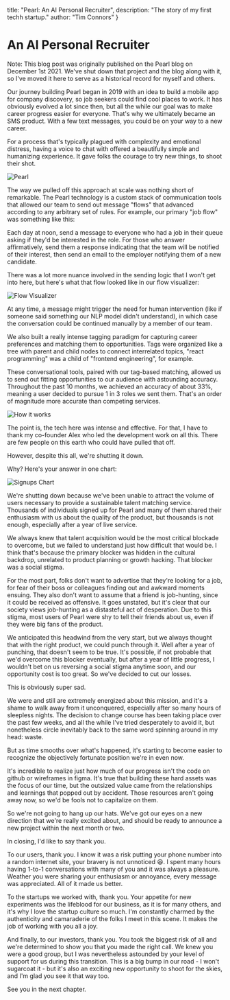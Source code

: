   title: "Pearl: An AI Personal Recruiter",
  description: "The story of my first techh startup."
  author: "Tim Connors"
}

# An AI Personal Recruiter

Note: This blog post was originally published on the Pearl blog on December 1st 2021. We've shut down that project and the blog along with it, so I've moved it here to serve as a historical record for myself and others.

Our journey building Pearl began in 2019 with an idea to build a mobile app for company discovery, so job seekers could find cool places to work. It has obviously evolved a lot since then, but all the while our goal was to make career progress easier for everyone. That's why we ultimately became an SMS product. With a few text messages, you could be on your way to a new career.

For a process that's typically plagued with complexity and emotional distress, having a voice to chat with offered a beautifully simple and humanizing experience. It gave folks the courage to try new things, to shoot their shot.

![Pearl](/pearl/thumbnail.png)

The way we pulled off this approach at scale was nothing short of remarkable. The Pearl technology is a custom stack of communication tools that allowed our team to send out message "flows" that advanced according to any arbitrary set of rules. For example, our primary "job flow" was something like this:

Each day at noon, send a message to everyone who had a job in their queue asking if they'd be interested in the role. For those who answer affirmatively, send them a response indicating that the team will be notified of their interest, then send an email to the employer notifying them of a new candidate.

There was a lot more nuance involved in the sending logic that I won't get into here, but here's what that flow looked like in our flow visualizer:

![Flow Visualizer](/pearl/flow.png)

At any time, a message might trigger the need for human intervention (like if someone said something our NLP model didn't understand), in which case the conversation could be continued manually by a member of our team.

We also built a really intense tagging paradigm for capturing career preferences and matching them to opportunities. Tags were organized like a tree with parent and child nodes to connect interrelated topics, "react programming" was a child of "frontend engineering", for example.

These conversational tools, paired with our tag-based matching, allowed us to send out fitting opportunities to our audience with astounding accuracy. Throughout the past 10 months, we achieved an accuracy of about 33%, meaning a user decided to pursue 1 in 3 roles we sent them. That's an order of magnitude more accurate than competing services.

![How it works](/pearl/how-it-works.png)

The point is, the tech here was intense and effective. For that, I have to thank my co-founder Alex who led the development work on all this. There are few people on this earth who could have pulled that off.

However, despite this all, we're shutting it down.

Why? Here's your answer in one chart:

![Signups Chart](/pearl/signups.png)

We're shutting down because we've been unable to attract the volume of users necessary to provide a sustainable talent matching service. Thousands of individuals signed up for Pearl and many of them shared their enthusiasm with us about the quality of the product, but thousands is not enough, especially after a year of live service.

We always knew that talent acquisition would be the most critical blockade to overcome, but we failed to understand just how difficult that would be. I think that's because the primary blocker was hidden in the cultural backdrop, unrelated to product planning or growth hacking. That blocker was a social stigma.

For the most part, folks don't want to advertise that they're looking for a job, for fear of their boss or colleagues finding out and awkward moments ensuing. They also don't want to assume that a friend is job-hunting, since it could be received as offensive. It goes unstated, but it's clear that our society views job-hunting as a distasteful act of desperation. Due to this stigma, most users of Pearl were shy to tell their friends about us, even if they were big fans of the product.

We anticipated this headwind from the very start, but we always thought that with the right product, we could punch through it. Well after a year of punching, that doesn't seem to be true. It's possible, if not probable that we'd overcome this blocker eventually, but after a year of little progress, I wouldn't bet on us reversing a social stigma anytime soon, and our opportunity cost is too great. So we've decided to cut our losses.

This is obviously super sad.

We were and still are extremely energized about this mission, and it's a shame to walk away from it unconquered, especially after so many hours of sleepless nights. The decision to change course has been taking place over the past few weeks, and all the while I've tried desperately to avoid it, but nonetheless circle inevitably back to the same word spinning around in my head: waste.

But as time smooths over what's happened, it's starting to become easier to recognize the objectively fortunate position we're in even now.

It's incredible to realize just how much of our progress isn't the code on github or wireframes in figma. It's true that building these hard assets was the focus of our time, but the outsized value came from the relationships and learnings that popped out by accident. Those resources aren't going away now, so we'd be fools not to capitalize on them.

So we're not going to hang up our hats. We've got our eyes on a new direction that we're really excited about, and should be ready to announce a new project within the next month or two.

In closing, I'd like to say thank you.

To our users, thank you. I know it was a risk putting your phone number into a random internet site, your bravery is not unnoticed 😆. I spent many hours having 1-to-1 conversations with many of you and it was always a pleasure. Weather you were sharing your enthusiasm or annoyance, every message was appreciated. All of it made us better.

To the startups we worked with, thank you. Your appetite for new experiments was the lifeblood for our business, as it is for many others, and it's why I love the startup culture so much. I'm constantly charmed by the authenticity and camaraderie of the folks I meet in this scene. It makes the job of working with you all a joy.

And finally, to our investors, thank you. You took the biggest risk of all and we're determined to show you that you made the right call. We knew you were a good group, but I was nevertheless astounded by your level of support for us during this transition. This is a big bump in our road - I won't sugarcoat it - but it's also an exciting new opportunity to shoot for the skies, and I'm glad you see it that way too.

See you in the next chapter.